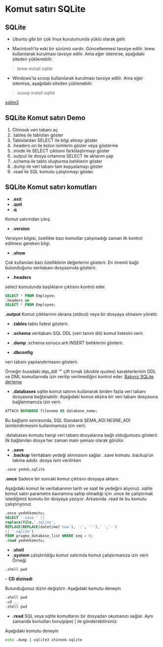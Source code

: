 # Komut satırı SQLite

## SQLite

- Ubuntu gibi bir çok linux kurulumunda yüklü olarak gelir.

- Macintosh'ta eski bir sürümü vardır.
Güncellenmesi tavsiye edilir.
brew kullanılarak kurulması tavsiye edilir.
Ama eğer istenirse, aşağıdaki siteden yüklenebilir.

> brew install sqlite

- Windows'ta scoop kullanılarak kurulması tavsiye edilir. 
Ama eğer istenirse, aşağıdaki siteden yüklenebilir.

> scoop install sqlite 

[sqlite3](https://www.sqlite.org/cli.html)


## SQLite Komut satırı Demo

1. Chinook veri tabanı aç
2. .tables ile tabloları göster
3. Tablolardan SELECT ile bilgi almayı göster
4. .headers on ile kolon isimlerin göster veya gösterme
5. .mode ile SELECT çıktısını farklılaştırmayı göster
6. .output ile dosya ortamına SELECT ile aktarım yap
7. .schema ile tablo oluşturma betiklerin göster
8. .dump ile veri tabanı tam kopyalamayı göster
9. .read ile SQL komutu çalıştırmayı göster.



## SQLite Komut satırı komutları


- **.exit**
- **.quit**
- **.q**

Komut satırından çıkış.

- **.version**

Versiyon bilgisi, özellikle bazı komutlar çalışmadığı zaman ilk kontrol edilmesi gereken bilgi.

- **.show**

Çok kullanılan bazı özelliklerin değerlerini gösterir.
En önemli bağlı bulunduğunu veritabanı dosyasınıda gösterir.

- **.headers**

select komutunda başlıkların çıktısını kontrol eder.

```sql
SELECT * FROM Employee;
.headers on
SELECT * FROM Employee;
```


**.output**
Komut çıktılarının ekrana (stdout) veya bir dosyaya olmasını yönetir.


- **.tables**
tablo listesi gösterir.

- **.schema**
veritabanı SQL DDL (veri tanım dili) komut listesini verir.

- **.dump** 
.schema sonucu artı INSERT betiklerini gösterir.

- **.dbconfig**

veri tabanı yapılandırmasını gösterir.

Örneğin buradaki dqs_ddl "" çift tırnak (double quotes) karakterlerinin DDL ve DML komutlarında izin verilip verilmediğini kontrol eder.
[Bakınız SQLite derleme](https://www.sqlite.org/compile.html)


- **.databases**
sqlite komut satırını kullanarak birden fazla veri tabanı dosyasına bağlanabilir.
Aşağıdaki komut ekstra bir veri tabanı dosyasına bağlanmamıza izin verir.

```sql
ATTACH DATABASE filename AS database_name;
```


Bu bağlantı sonrasında, SQL Standardı ŞEMA_ADI.NESNE_ADI isimlendirmesini kullanmamıza izin verir.

.databases komutu hangi veri tabanı dosyalarına bağlı olduğumuzu gösterir.
İlk bağlanılan dosya her zaman main şeması olarak görülür.



- **.save**
- **.backup**
Veritabanı yedeği alınmasını sağlar.
.save komutu .backup'un takma adıdır.
dosya ismi verilirken


```bash
.save yedek.sqlite
```

**.once**
Sadece bir sonraki komut çıktısını dosyaya aktarır.

Aşağıdaki komut ile veritabanının tarih ve saat ile yedeğini alıyoruz.
sqlite komut satırı parametre kavramına sahip olmadığı için .once ile çalıştırmak istediğimiz komutu bir dosyaya yazıyor.
Arkasında .read ile bu komutu çalıştırıyoruz.


```sql
.once yedekkomutu;
SELECT '.save ' || 
replace(file,'.sqlite',
REPLACE(REPLACE(datetime('now'), ':', '-'),' ','-') 
|| '.sqlite') 
FROM pragma_database_list WHERE seq = 0; 
.read yedekkomutu;
```





- **.shell**
- **.system**
çalıştırıldığu komut satırında komut çalıştırmanıza izin verir.
Örneği



```bash
.shell pwd
```
-- **CD dizinadi**

Bulunduğunuz dizini değiştirir.
Aşağıdaki komutu deneyin

```bash
.shell pwd
.cd ..
.shell pwd
```

- **.read**
SQL veya sqlite komutlarını bir dosyadan okumanızı sağlar.
Aynı zamanda komutları boru(pipe) | ile gönderebilirsiniz.

Aşağıdaki komutu deneyin

```bash
echo .dump | sqlite3 chinook.sqlite
```

